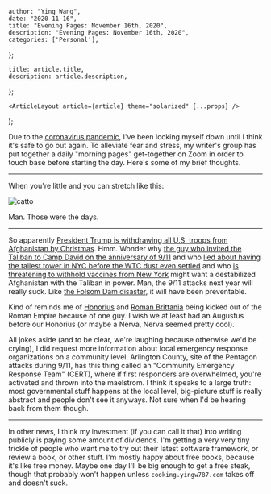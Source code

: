 

    author: "Ying Wang",
    date: "2020-11-16",
    title: "Evening Pages: November 16th, 2020",
    description: "Evening Pages: November 16th, 2020",
    categories: ['Personal'],
};

    title: article.title,
    description: article.description,
};

    <ArticleLayout article={article} theme="solarized" {...props} />
);


Due to the [coronavirus
pandemic](https://en.wikipedia.org/wiki/2019-20_coronavirus_pandemic), I've been
locking myself down until I think it's safe to go out again. To alleviate fear
and stress, my writer's group has put together a daily "morning pages"
get-together on Zoom in order to touch base before starting the day. Here's some
of my brief thoughts.

---

When you're little and you can stretch like this:

![catto](/img/posts/2020/11/16/evening_pages.webp)

Man. Those were the days.

---

So apparently [President Trump is withdrawing all U.S. troops from Afghanistan
by
Christmas](https://www.nytimes.com/2020/11/13/us/politics/trump-afghanistan-troops.html).
Hmm. Wonder why [the guy who invited the Taliban to Camp David on the
anniversary of 9/11](https://outline.com/vgSVcW) and who [lied about having the
tallest tower in NYC before the WTC dust even
settled](https://www.youtube.com/watch?v=K88DcY-MMUY) and who [is threatening to
withhold vaccines from New
York](https://www.politico.com/video/2020/11/13/trump-says-new-york-state-wont-get-first-batch-of-vaccines-due-to-governor-cuomo-100061)
might want a destabilized Afghanistan with the Taliban in power. Man, the 9/11
attacks next year will really suck. Like [the Folsom Dam
disaster](https://www.youtube.com/watch?v=yjfrJzdx7DA), it will have been
preventable.

Kind of reminds me of
[Honorius](<https://en.wikipedia.org/wiki/Honorius_(emperor)>) and [Roman
Brittania](https://en.wikipedia.org/wiki/End_of_Roman_rule_in_Britain) being
kicked out of the Roman Empire because of one guy. I wish we at least had an
Augustus before our Honorius (or maybe a Nerva, Nerva seemed pretty cool).

All jokes aside (and to be clear, we're laughing because otherwise we'd be
crying), I did request more information about local emergency response
organizations on a community level. Arlington County, site of the Pentagon
attacks during 9/11, has this thing called an "Community Emergency Response
Team" (CERT), where if first responders are overwhelmed, you're activated and
thrown into the maelstrom. I think it speaks to a large truth: most governmental
stuff happens at the local level, big-picture stuff is really abstract and
people don't see it anyways. Not sure when I'd be hearing back from them though.

---

In other news, I think my investment (if you can call it that) into writing
publicly is paying some amount of dividends. I'm getting a very very tiny
trickle of people who want me to try out their latest software framework, or
review a book, or other stuff. I'm mostly happy about free books, because it's
like free money. Maybe one day I'll be big enough to get a free steak, though
that probably won't happen unless `cooking.yingw787.com` takes off and doesn't
suck.
